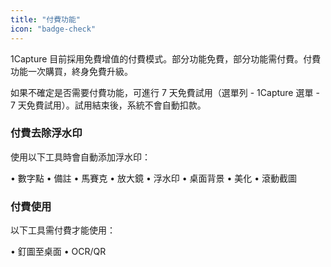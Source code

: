 ```yaml
---
title: "付費功能"
icon: "badge-check"
---
```

  
1Capture 目前採用免費增值的付費模式。部分功能免費，部分功能需付費。付費功能一次購買，終身免費升級。
  
如果不確定是否需要付費功能，可進行 7 天免費試用（選單列 - 1Capture 選單 - 7 天免費試用）。試用結束後，系統不會自動扣款。
  
### **付費去除浮水印**
  
使用以下工具時會自動添加浮水印：
  
•  數字點
•  備註
•  馬賽克
•  放大鏡
•  浮水印
•  桌面背景
•  美化
•  滾動截圖
  
### **付費使用**
  
以下工具需付費才能使用：
  
•  釘圖至桌面
•  OCR/QR